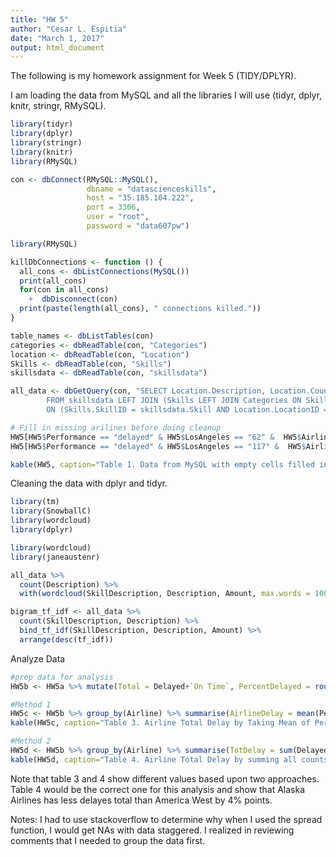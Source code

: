 ```yaml
---
title: "HW 5"
author: "Cesar L. Espitia"
date: "March 1, 2017"
output: html_document
---
```


The following is my homework assignment for Week 5 (TIDY/DPLYR).

I am loading the data from MySQL and all the libraries I will use (tidyr, dplyr, knitr, stringr, RMySQL).

```r

library(tidyr)
library(dplyr)
library(stringr)
library(knitr)
library(RMySQL)

con <- dbConnect(RMySQL::MySQL(),
                 dbname = "datascienceskills",
                 host = "35.185.104.222",
                 port = 3306,
                 user = "root",
                 password = "data607pw")

library(RMySQL)

killDbConnections <- function () {
  all_cons <- dbListConnections(MySQL())
  print(all_cons)
  for(con in all_cons)
    +  dbDisconnect(con)
  print(paste(length(all_cons), " connections killed."))
}

table_names <- dbListTables(con)
categories <- dbReadTable(con, "Categories")
location <- dbReadTable(con, "Location")
Skills <- dbReadTable(con, "Skills")
skillsdata <- dbReadTable(con, "skillsdata")

all_data <- dbGetQuery(con, "SELECT Location.Description, Location.Country, Skills.SkillDescription, Categories.Description, skillsdata.Amount, skillsdata.Rating
        FROM skillsdata LEFT JOIN (Skills LEFT JOIN Categories ON Skills.SkillCategory = Categories.CategoryID, Location)
        ON (Skills.SkillID = skillsdata.Skill AND Location.LocationID = skillsdata.Place);")

# Fill in missing arilines before doing cleanup
HW5[HW5$Performance == "delayed" & HW5$LosAngeles == "62" &  HW5$Airline == "", "Airline"] <- "ALASKA"
HW5[HW5$Performance == "delayed" & HW5$LosAngeles == "117" &  HW5$Airline == "", "Airline"] <- "AM WEST"

kable(HW5, caption="Table 1. Data from MySQL with empty cells filled in")
```

Cleaning the data with dplyr and tidyr.


```r

library(tm)
library(SnowballC)
library(wordcloud)
library(dplyr)

library(wordcloud)
library(janeaustenr)

all_data %>%
  count(Description) %>%
  with(wordcloud(SkillDescription, Description, Amount, max.words = 100))

bigram_tf_idf <- all_data %>%
  count(SkillDescription, Description) %>%
  bind_tf_idf(SkillDescription, Description, Amount) %>%
  arrange(desc(tf_idf))
```

Analyze Data

```r

#prep data for analysis
HW5b <- HW5a %>% mutate(Total = Delayed+`On Time`, PercentDelayed = round(Delayed/Total,2)) 

#Method 1
HW5c <- HW5b %>% group_by(Airline) %>% summarise(AirlineDelay = mean(PercentDelayed,2))
kable(HW5c, caption="Table 3. Airline Total Delay by Taking Mean of Percent Delay of each Destination")

#Method 2
HW5d <- HW5b %>% group_by(Airline) %>% summarise(TotDelay = sum(Delayed),TotOnTime = sum(`On Time`), AirTotal = sum(Total)) %>% mutate(AirDelay = round(TotDelay/AirTotal,2))
kable(HW5d, caption="Table 4. Airline Total Delay by summing all counts then doing a percentage")

```

Note that table 3 and 4 show different values based upon two approaches.  Table 4 would be the correct one for this analysis and show that Alaska Airlines has less delayes total than America West by 4% points.   

Notes:  I had to use stackoverflow to determine why when I used the spread function, I would get NAs with data staggered.  I realized in reviewing comments that I needed to group the data first.  